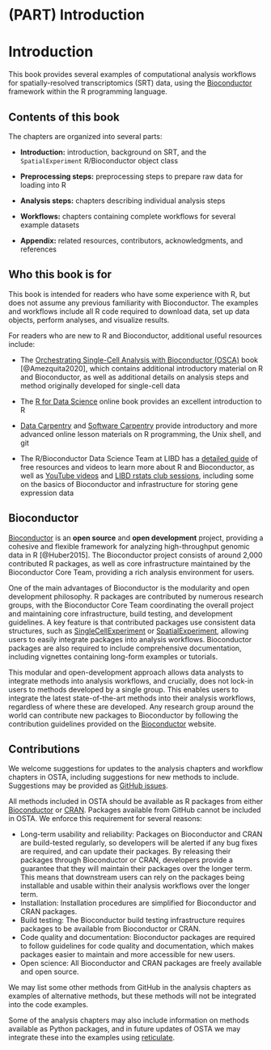 # (PART) Introduction {-}

# Introduction

This book provides several examples of computational analysis workflows for spatially-resolved transcriptomics (SRT) data, using the [Bioconductor](http://bioconductor.org/) framework within the R programming language.


## Contents of this book

The chapters are organized into several parts:

- **Introduction:** introduction, background on SRT, and the `SpatialExperiment` R/Bioconductor object class

- **Preprocessing steps:** preprocessing steps to prepare raw data for loading into R

- **Analysis steps:** chapters describing individual analysis steps

- **Workflows:** chapters containing complete workflows for several example datasets

- **Appendix:** related resources, contributors, acknowledgments, and references


## Who this book is for

This book is intended for readers who have some experience with R, but does not assume any previous familiarity with Bioconductor. The examples and workflows include all R code required to download data, set up data objects, perform analyses, and visualize results.

For readers who are new to R and Bioconductor, additional useful resources include:

- The [Orchestrating Single-Cell Analysis with Bioconductor (OSCA)](https://osca.bioconductor.org/) book [@Amezquita2020], which contains additional introductory material on R and Bioconductor, as well as additional details on analysis steps and method originally developed for single-cell data

- The [R for Data Science](https://r4ds.had.co.nz/) online book provides an excellent introduction to R

- [Data Carpentry](https://datacarpentry.org/) and [Software Carpentry](https://software-carpentry.org/) provide introductory and more advanced online lesson materials on R programming, the Unix shell, and git

- The R/Bioconductor Data Science Team at LIBD has a [detailed guide](https://lcolladotor.github.io/bioc_team_ds/rbioconductor-data-science-bootcamps.html) of free resources and videos to learn more about R and Bioconductor, as well as [YouTube videos](https://www.youtube.com/c/LeonardoColladoTorres/playlists) and [LIBD rstats club sessions](https://docs.google.com/spreadsheets/d/1is8dZSd0FZ9Qi1Zvq1uRhm-P1McnJRd_zxdAfCRoMfA/edit?usp=sharing), including some on the basics of Bioconductor and infrastructure for storing gene expression data


## Bioconductor

[Bioconductor](http://bioconductor.org/) is an **open source** and **open development** project, providing a cohesive and flexible framework for analyzing high-throughput genomic data in R [@Huber2015]. The Bioconductor project consists of around 2,000 contributed R packages, as well as core infrastructure maintained by the Bioconductor Core Team, providing a rich analysis environment for users.

One of the main advantages of Bioconductor is the modularity and open development philosophy. R packages are contributed by numerous research groups, with the Bioconductor Core Team coordinating the overall project and maintaining core infrastructure, build testing, and development guidelines. A key feature is that contributed packages use consistent data structures, such as [SingleCellExperiment](https://bioconductor.org/packages/SingleCellExperiment) or [SpatialExperiment](https://bioconductor.org/packages/SpatialExperiment), allowing users to easily integrate packages into analysis workflows. Bioconductor packages are also required to include comprehensive documentation, including vignettes containing long-form examples or tutorials.

This modular and open-development approach allows data analysts to integrate methods into analysis workflows, and crucially, does not lock-in users to methods developed by a single group. This enables users to integrate the latest state-of-the-art methods into their analysis workflows, regardless of where these are developed. Any research group around the world can contribute new packages to Bioconductor by following the contribution guidelines provided on the [Bioconductor](http://bioconductor.org/) website.


## Contributions

We welcome suggestions for updates to the analysis chapters and workflow chapters in OSTA, including suggestions for new methods to include. Suggestions may be provided as [GitHub issues](https://github.com/lmweber/OSTA-book/issues).

All methods included in OSTA should be available as R packages from either [Bioconductor](http://bioconductor.org/) or [CRAN](https://cran.r-project.org/). Packages available from GitHub cannot be included in OSTA. We enforce this requirement for several reasons:

- Long-term usability and reliability: Packages on Bioconductor and CRAN are build-tested regularly, so developers will be alerted if any bug fixes are required, and can update their packages. By releasing their packages through Bioconductor or CRAN, developers provide a guarantee that they will maintain their packages over the longer term. This means that downstream users can rely on the packages being installable and usable within their analysis workflows over the longer term.
- Installation: Installation procedures are simplified for Bioconductor and CRAN packages.
- Build testing: The Bioconductor build testing infrastructure requires packages to be available from Bioconductor or CRAN.
- Code quality and documentation: Bioconductor packages are required to follow guidelines for code quality and documentation, which makes packages easier to maintain and more accessible for new users.
- Open science: All Bioconductor and CRAN packages are freely available and open source.

We may list some other methods from GitHub in the analysis chapters as examples of alternative methods, but these methods will not be integrated into the code examples.

Some of the analysis chapters may also include information on methods available as Python packages, and in future updates of OSTA we may integrate these into the examples using [reticulate](https://rstudio.github.io/reticulate/).

